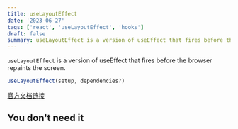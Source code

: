 ```yaml
---
title: useLayoutEffect
date: '2023-06-27'
tags: ['react', 'useLayoutEffect', 'hooks']
draft: false
summary: useLayoutEffect is a version of useEffect that fires before the browser repaints the screen.
---
```


`useLayoutEffect` is a version of useEffect that fires before the browser repaints the screen.

```jsx
useLayoutEffect(setup, dependencies?)
```

[官方文档链接](https://react.dev/reference/react/useLayoutEffect)

## You don't need it
